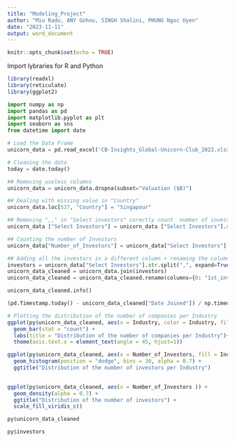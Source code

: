 ```yaml
---
title: "Modeling_Project"
author: "Miu Radu, ANY Gohou, SINGH Shalini, PHUNG Ngoc Uyen"
date: "2023-11-11"
output: word_document
---
```


```r
knitr::opts_chunk$set(echo = TRUE)
```

Import lybraries for R and Python

```r
library(readxl)
library(reticulate)
library(ggplot2)

```

```python
import numpy as np 
import pandas as pd
import matplotlib.pyplot as plt 
import seaborn as sns
from datetime import date
```

```python
# Load the Data Frame
unicorn_data = pd.read_excel('CB-Insights_Global-Unicorn-Club_2023.xlsx')
```

```python
# Cleaning the data
today = date.today()

## Removing useless columns
unicorn_data = unicorn_data.dropna(subset="Valuation ($B)")

## Dealing with missing value in "Country"
unicorn_data.loc[537, "Country"] = "Singapour"

## Removing ",," in "Select investors" corectly count  number of investors
unicorn_data ["Select Investors"] = unicorn_data ["Select Investors"].str.replace(",,",",")

## Counting the number of Investors
unicorn_data["Number_of_Investors"] = unicorn_data["Select Investors"].str.split(",", expand=False).str.len()

## Adding all the investors in a different column + renaming the columns
investors = unicorn_data["Select Investors"].str.split(",", expand=True)
unicorn_data_cleaned = unicorn_data.join(investors)
unicorn_data_cleaned = unicorn_data_cleaned.rename(columns={0: "1st_investor", 1: "2nd_investor", 2: "3td_investor", 3: "4td_investor"})

unicorn_data_cleaned.info()

(pd.Timestamp.today() - unicorn_data_cleaned["Date Joined"]) / np.timedelta64(1,'Y')

```

```r
# Plotting the distribution of the number of companies per Industry
ggplot(py$unicorn_data_cleaned, aes(x = Industry, color = Industry, fill = Industry)) +
  geom_bar(stat = "count") +
  labs(title = "Distribution of the number of companies per Industry")+
  theme(axis.text.x = element_text(angle = 45, hjust=1))

```


```r
ggplot(py$unicorn_data_cleaned, aes(x = Number_of_Investors, fill = Industry))+
  geom_histogram(position = "dodge", bins = 30, alpha = 0.7) +
  ggtitle("Distribution of the number of investors per Industry") 
  
```

```r
ggplot(py$unicorn_data_cleaned, aes(x = Number_of_Investors )) +
  geom_density(alpha = 0.7) +
  ggtitle("Distribution of the number of investors") +
  scale_fill_viridis_c()
```

```r
py$unicorn_data_cleaned

py$investors
```

